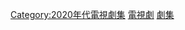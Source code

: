 {{cat year nav
| year = 2023
| cat = 電視劇集
| sortkey = 電視劇集
| article = 電視劇
| in = 
}}

{{CategoryTOC}}
[[Category:2020年代電視劇集|Category:2020年代電視劇集]]
[[Category:2023年作品|電視劇]]
[[Category:2023年電視|劇集]]